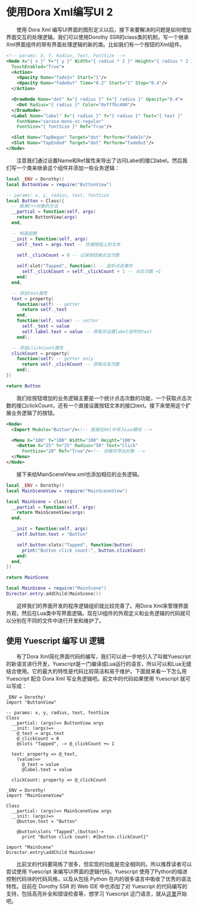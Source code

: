 
# 使用Dora Xml编写UI 2

&emsp;&emsp;使用 Dora Xml 编写UI界面的图形定义以后，接下来要解决的问题是如何增加界面交互的处理逻辑。我们可以使用Dorothy SSR的class类的机制，写一个继承Xml界面组件的带有界面处理逻辑的新的类。比如我们有一个按钮的Xml组件。

```xml title="ButtonView.xml"
<!-- params: X, Y, Radius, Text, FontSize -->
<Node X="{ x }" Y="{ y }" Width="{ radius * 2 }" Height="{ radius * 2 }"
  TouchEnabled="True">
  <Action>
    <Opacity Name="fadeIn" Start="1"/>
    <Opacity Name="fadeOut" Time="0.2" Start="1" Stop="0.4"/>
  </Action>

  <DrawNode Name="dot" X="{ radius }" Y="{ radius }" Opacity="0.4">
    <Dot Radius="{ radius }" Color="0xfffbc400"/>
  </DrawNode>
  <Label Name="label" X="{ radius }" Y="{ radius }" Text="{ text }"
    FontName="sarasa-mono-sc-regular"
    FontSize="{ fontSize }" Ref="True"/>

  <Slot Name="TapBegan" Target="dot" Perform="fadeIn"/>
  <Slot Name="TapEnded" Target="dot" Perform="fadeOut"/>
</Node>
```

&emsp;&emsp;注意我们通过设置Name和Ref属性来导出了访问Label的接口label。然后我们写一个类来继承这个组件并添加一些业务逻辑：

```lua title="Button.lua"
local _ENV = Dorothy()
local ButtonView = require("ButtonView")

-- params: x, y, radius, text, fontSize
local Button = Class({
  -- 继承C++对象的方法
  __partial = function(self, args)
    return ButtonView(args)
  end,

  -- 构造函数
  __init = function(self, args)
    self._text = args.text -- 存储按钮上的文本

    self._clickCount = 0 -- 记录按钮被点击次数
    
    self:slot("Tapped", function() -- 监听点击事件
      self._clickCount = self._clickCount + 1 -- 点击次数 +1
    end)
  end,

  -- 添加text属性
  text = property(
    function(self) -- getter
      return self._text
    end,
    function(self, value) -- setter
      self._text = value
      self.label.text = value -- 获取并设置label组件的text
    end),

  -- 添加clickCount属性
  clickCount = property(
    function(self) -- getter only
      return self._clickCount -- 获取点击次数
    end),
})

return Button
```

&emsp;&emsp;我们给按钮增加的业务逻辑主要是一个统计点击次数的功能，一个获取点击次数的接口clickCount，还有一个直接设置按钮文本的接口text。接下来使用这个扩展业务逻辑了的按钮。

```xml title="MainSceneView.xml"
<Node>
  <Import Module="Button"/><!-- 直接在Xml中导入Lua模块 -->

  <Menu X="100" Y="100" Width="100" Height="100">
    <Button X="25" Y="25" Radius="50" Text="Click"
      FontSize="28" Ref="True"/><!-- 创建并导出对象 -->
  </Menu>
</Node>
```

&emsp;&emsp;接下来给MainSceneView.xml也添加相应的业务逻辑。

```lua title="MainScene.lua"
local _ENV = Dorothy()
local MainSceneView = require("MainSceneView")

local MainScene = class({
  __partial = function(self, args)
    return MainSceneView(args)
  end,

  __init = function(self, args)
    self.button.text = "Button"

    self.button:slots("Tapped", function(button)
      print("Button click count:", button.clickCount)
    end)
  end,
})

return MainScene
```

```lua title="init.lua"
local MainScene = require("MainScene")
Director.entry:addChild(MainScene())
```

&emsp;&emsp;这样我们的界面开发的程序逻辑组织就比较完善了。用Dora Xml来管理界面外观，然后在Lua类中写界面逻辑。现在UI组件的外观定义和业务逻辑的代码就可以分别在不同的文件中进行开发和维护了。

## 使用 Yuescript 编写 UI 逻辑

&emsp;&emsp;有了Dora Xml简化界面代码的编写，我们可以进一步地引入了叫做Yuescript的新语言进行开发，Yuescript是一门编译成Lua运行的语言，所以可以和Lua无缝结合使用。它的最大的特性是代码比较简洁和易于维护。下面就来看一下怎么用 Yuescript 配合 Dora Xml 写业务逻辑吧。前文中的代码如果使用 Yuescript 就可以写成：

```yue title="Button.yue"
_ENV = Dorothy!
import "ButtonView"

-- params: x, y, radius, text, fontSize
Class
  __partial: (args)=> ButtonView args
  __init: (args)=>
    @_text = args.text
    @_clickCount = 0
    @slots "Tapped", -> @_clickCount += 1

  text: property => @_text,
    (value)=>
      @_text = value
      @label.text = value

  clickCount: property => @_clickCount
```

```yue title="MainScene.yue"
_ENV = Dorothy!
import "MainSceneView"

Class
  __partial: (args)=> MainSceneView args
  __init: (args)=>
    @button.text = "Button"

    @button\slots "Tapped",(button)->
      print "Button click count: #{button.clickCount}"
```

```yue title="init.yue"
import "MainScene"
Director.entry\addChild MainScene!
```

&emsp;&emsp;比前文的代码要简练了很多，但实现的功能是完全相同的。所以推荐读者可以尝试使用 Yuescript 来编写UI界面的逻辑代码。Yuescript 使用了Python的缩进控制代码块的代码风格，以及从包括 Python 在内的很多语言中吸收了优秀的语法特性。目前在 Dorothy SSR 的 Web IDE 中也添加了对 Yuescript 的代码编写的支持，包括高亮补全和错误检查等，想学习 Yuescript 这门语言，就从[这里](https://yuescript.org/doc)开始吧。
